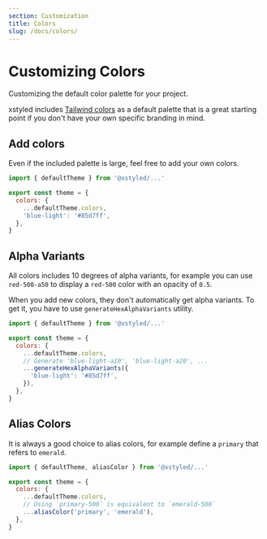 ```yaml
---
section: Customization
title: Colors
slug: /docs/colors/
---
```


# Customizing Colors

Customizing the default color palette for your project.

xstyled includes [Tailwind colors](https://tailwindcss.com/docs/customizing-colors) as a default palette that is a great starting point if you don't have your own specific branding in mind.


<Colors my={8} />

## Add colors

Even if the included palette is large, feel free to add your own colors.

```js
import { defaultTheme } from '@xstyled/...'

export const theme = {
  colors: {
    ...defaultTheme.colors,
    'blue-light': '#85d7ff',
  },
}
```

## Alpha Variants

All colors includes 10 degrees of alpha variants, for example you can use `red-500-a50` to display a `red-500` color with an opacity of `0.5`.

When you add new colors, they don't automatically get alpha variants. To get it, you have to use `generateHexAlphaVariants` utility.

```js
import { defaultTheme } from '@xstyled/...'

export const theme = {
  colors: {
    ...defaultTheme.colors,
    // Generate 'blue-light-a10', 'blue-light-a20', ...
    ...generateHexAlphaVariants({
      'blue-light': '#85d7ff',
    }),
  },
}
```

## Alias Colors

It is always a good choice to alias colors, for example define a `primary` that refers to `emerald`.

```js
import { defaultTheme, aliasColor } from '@xstyled/...'

export const theme = {
  colors: {
    ...defaultTheme.colors,
    // Using `primary-500` is equivalent to `emerald-500`
    ...aliasColor('primary', 'emerald'),
  },
}
```
